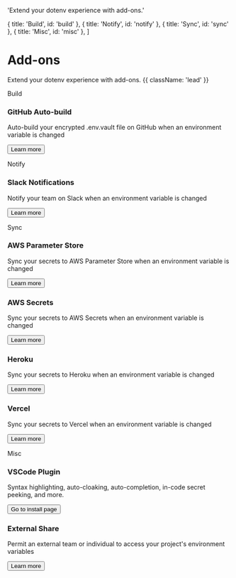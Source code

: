 
  'Extend your dotenv experience with add-ons.'

  { title: 'Build', id: 'build' },
  { title: 'Notify', id: 'notify' },
  { title: 'Sync', id: 'sync' },
  { title: 'Misc', id: 'misc' },
]

# Add-ons

Extend your dotenv experience with add-ons. {{ className: 'lead' }}

<div className="my-16 xl:max-w-none">
  <Heading level={2} id="build">
    Build
  </Heading>
  <div className="not-prose mt-4 grid grid-cols-1 gap-x-6 gap-y-10 border-t border-zinc-900/5 pt-10 dark:border-white/5 sm:grid-cols-2 xl:max-w-none xl:grid-cols-3">
  <div key="github" className="flex flex-row-reverse gap-6">
      <div className="flex-auto">
        <h3 className="text-sm font-semibold text-zinc-900 dark:text-white">
          GitHub Auto-build
        </h3>
        <p className="mt-1 text-sm text-zinc-600 dark:text-zinc-400">Auto-build your encrypted .env.vault file on GitHub when an environment variable is changed</p>
        <p className="mt-4"><Button href="/docs/addons/github" variant="text" arrow="right">Learn more</Button></p>
      </div>
      <GitHubIcon class="h-9 w-9 text-[#181717] dark:invert"/>
    </div>
  </div>
</div>

<div className="my-16 xl:max-w-none">
  <Heading level={2} id="notify">
    Notify
  </Heading>
  <div className="not-prose mt-4 grid grid-cols-1 gap-x-6 gap-y-10 border-t border-zinc-900/5 pt-10 dark:border-white/5 sm:grid-cols-2 xl:max-w-none xl:grid-cols-3">
  <div key="slack" className="flex flex-row-reverse gap-6">
      <div className="flex-auto">
        <h3 className="text-sm font-semibold text-zinc-900 dark:text-white">
          Slack Notifications
        </h3>
        <p className="mt-1 text-sm text-zinc-600 dark:text-zinc-400">Notify your team on Slack when an environment variable is changed</p>
        <p className="mt-4"><Button href="/docs/addons/slack" variant="text" arrow="right">Learn more</Button></p>
      </div>
      <SlackIcon class="h-9 w-9 text-[#4A154B]"/>
    </div>
  </div>
</div>

<div className="my-16 xl:max-w-none">
  <Heading level={2} id="sync">
    Sync
  </Heading>
  <div className="not-prose mt-4 grid grid-cols-1 gap-x-6 gap-y-10 border-t border-zinc-900/5 pt-10 dark:border-white/5 sm:grid-cols-2 xl:max-w-none xl:grid-cols-3">
    <div key="aws-parameter-store" className="flex flex-row-reverse gap-6">
      <div className="flex-auto">
        <h3 className="text-sm font-semibold text-zinc-900 dark:text-white">
          AWS Parameter Store
        </h3>
        <p className="mt-1 text-sm text-zinc-600 dark:text-zinc-400">Sync your secrets to AWS Parameter Store when an environment variable is changed</p>
        <p className="mt-4"><Button href="/docs/addons/aws-parameter-store" variant="text" arrow="right">Learn more</Button></p>
      </div>
      <AwsIcon class="h-9 w-9 text-[#FF9900]"/>
    </div>
    <div key="aws-secrets" className="flex flex-row-reverse gap-6">
      <div className="flex-auto">
        <h3 className="text-sm font-semibold text-zinc-900 dark:text-white">
          AWS Secrets
        </h3>
        <p className="mt-1 text-sm text-zinc-600 dark:text-zinc-400">Sync your secrets to AWS Secrets when an environment variable is changed</p>
        <p className="mt-4"><Button href="/docs/addons/aws-secrets" variant="text" arrow="right">Learn more</Button></p>
      </div>
      <AwsIcon class="h-9 w-9 text-[#FF9900]"/>
    </div>
    <div key="heroku" className="flex flex-row-reverse gap-6">
      <div className="flex-auto">
        <h3 className="text-sm font-semibold text-zinc-900 dark:text-white">
          Heroku
        </h3>
        <p className="mt-1 text-sm text-zinc-600 dark:text-zinc-400">Sync your secrets to Heroku when an environment variable is changed</p>
        <p className="mt-4"><Button href="/docs/addons/heroku" variant="text" arrow="right">Learn more</Button></p>
      </div>
      <HerokuIcon class="h-9 w-9 text-[#430098]"/>
    </div>
    <div key="vercel" className="flex flex-row-reverse gap-6">
      <div className="flex-auto">
        <h3 className="text-sm font-semibold text-zinc-900 dark:text-white">
          Vercel
        </h3>
        <p className="mt-1 text-sm text-zinc-600 dark:text-zinc-400">Sync your secrets to Vercel when an environment variable is changed</p>
        <p className="mt-4"><Button href="/docs/addons/vercel" variant="text" arrow="right">Learn more</Button></p>
      </div>
      <VercelIcon className="h-9 w-9 text-[#000000] dark:invert"/>
    </div>
  </div>
</div>

<div className="my-16 xl:max-w-none">
  <Heading level={2} id="misc">
    Misc
  </Heading>
  <div className="not-prose mt-4 grid grid-cols-1 gap-x-6 gap-y-10 border-t border-zinc-900/5 pt-10 dark:border-white/5 sm:grid-cols-2 xl:max-w-none xl:grid-cols-3">
    <div key="visual-studio-code" className="flex flex-row-reverse gap-6">
      <div className="flex-auto">
        <h3 className="text-sm font-semibold text-zinc-900 dark:text-white">
          VSCode Plugin
        </h3>
        <p className="mt-1 text-sm text-zinc-600 dark:text-zinc-400">Syntax highlighting, auto-cloaking, auto-completion, in-code secret peeking, and more.</p>
        <p className="mt-4"><Button href="https://marketplace.visualstudio.com/items?itemName=dotenv.dotenv-vscode" variant="text" arrow="right" target="_blank">Go to install page</Button></p>
      </div>
      <VSCodeIcon class="h-9 w-9 text-[#007ACC]"/>
    </div>
    <div key="external" className="flex flex-row-reverse gap-6">
      <div className="flex-auto">
        <h3 className="text-sm font-semibold text-zinc-900 dark:text-white">
          External Share
        </h3>
        <p className="mt-1 text-sm text-zinc-600 dark:text-zinc-400">Permit an external team or individual to access your project's environment variables</p>
        <p className="mt-4"><Button href="/docs/addons/external" variant="text" arrow="right">Learn more</Button></p>
      </div>
      <ShareIcon class="h-9 w-9 text-[#0B24FB]"/>
    </div>
  </div>
</div>

